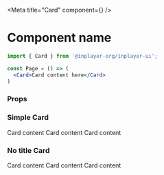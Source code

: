 
<Meta title="Card" component={<Card/>} />

# Component name

```jsx
import { Card } from '@inplayer-org/inplayer-ui';

const Page = () => (
  <Card>Card content here</Card>
)
```

### Props
<Props of={Card}/>

### Simple Card
<Preview withSource="open">
  <Story name="simple card">
    <div>
        <Card title={'Card with title'} titleVariant="h2" style={{ width: 400 }}>
            <Typography variant="p">Card content</Typography>
            <Typography variant="p">Card content</Typography>
            <Typography variant="p">Card content</Typography>
        </Card>
    </div>
  </Story>
</Preview>

### No title Card
<Preview withSource="open">
  <Story name="only body">
    <div>
        <Card style={{ width: 400 }}>
            <Typography variant="p">Card content</Typography>
            <Typography variant="p">Card content</Typography>
            <Typography variant="p">Card content</Typography>
        </Card>
    </div>
  </Story>
</Preview>

